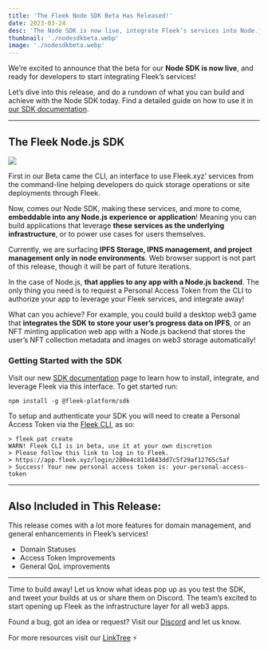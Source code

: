 ```yaml
---
title: 'The Fleek Node SDK Beta Has Released!'
date: 2023-03-24
desc: 'The Node SDK is now live, integrate Fleek’s services into Node.js applications or environments!'
thumbnail: './nodesdkbeta.webp'
image: './nodesdkbeta.webp'
---
```



We’re excited to announce that the beta for our **Node SDK is now live**, and ready for developers to start integrating Fleek’s services!

Let’s dive into this release, and do a rundown of what you can build and achieve with the Node SDK today. Find a detailed guide on how to use it in [our SDK documentation](/docs/sdk/).

---

## The Fleek Node.js SDK

![](./nodejs-code.webp)

First in our Beta came the CLI, an interface to use Fleek.xyz’ services from the command-line helping developers do quick storage operations or site deployments through Fleek.

Now, comes our Node SDK, making these services, and more to come, **embeddable into any Node.js experience or application**! Meaning you can build applications that leverage **these services as the underlying infrastructure**, or to power use cases for users themselves.

Currently, we are surfacing **IPFS Storage, IPNS management, and project management only in node environments**. Web browser support is not part of this release, though it will be part of future iterations.

<LiteYoutube videoId="ETbFztiCmGU" client:only="react" />

In the case of Node.js, **that applies to any app with a Node.js backend**. The only thing you need is to request a Personal Access Token from the CLI to authorize your app to leverage your Fleek services, and integrate away!

What can you achieve? For example, you could build a desktop web3 game that **integrates the SDK to store your user’s progress data on IPFS**, or an NFT minting application web app with a Node.js backend that stores the user’s NFT collection metadata and images on web3 storage automatically!

### Getting Started with the SDK

Visit our new [SDK documentation](/docs/sdk/) page to learn how to install, integrate, and leverage Fleek via this interface. To get started run:

    npm install -g @fleek-platform/sdk

To setup and authenticate your SDK you will need to create a Personal Access Token via the [Fleek CLI](/docs/cli/pat/), as so:

    > fleek pat create
    WARN! Fleek CLI is in beta, use it at your own discretion
    > Please follow this link to log in to Fleek.
    > https://app.fleek.xyz/login/200e4c811d843dd7c5f29af12765c5af
    > Success! Your new personal access token is: your-personal-access-token

---

## Also Included in This Release:

This release comes with a lot more features for domain management, and general enhancements in Fleek’s services!

- Domain Statuses
- Access Token Improvements
- General QoL improvements

---

Time to build away! Let us know what ideas pop up as you test the SDK, and tweet your builds at us or share them on Discord. The team’s excited to start opening up Fleek as the infrastructure layer for all web3 apps.

Found a bug, got an idea or request? Visit our [Discord](https://discord.gg/fleek) and let us know.

For more resources visit our [LinkTree](https://linktr.ee/fleek) ⚡
